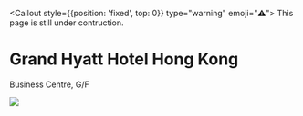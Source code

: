 <Callout style={{position: 'fixed', top: 0}} type="warning" emoji="⚠️">
  This page is still under contruction.
</Callout>

# Grand Hyatt Hotel Hong Kong
Business Centre, G/F

![](/../public/pic/GHHK_Busi_01.jpg)